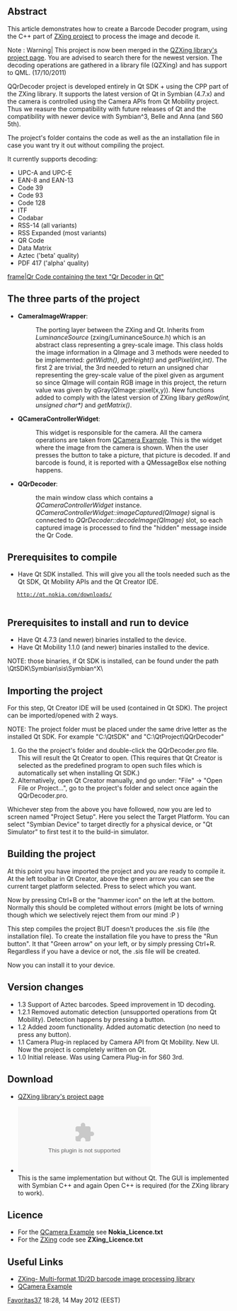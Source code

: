 == Abstract == 
This article demonstrates how to create a Barcode Decoder program, using the C++ part of [http://code.google.com/p/zxing/  ZXing project] to process the image and decode it.

; Note : Warning| This project is now been merged in the [http://sourceforge.net/projects/qzxing/ QZXing library's project page]. You are advised to search there for the newest version. The decoding operations are gathered in a library file (QZXing) and has support to QML. (17/10/2011)

QQrDecoder project is developed entirely in Qt SDK + using the CPP part of the ZXing library. It supports the latest version of Qt in Symbian (4.7.x) and the camera is controlled using the Camera APIs from Qt Mobility project. Thus we reasure the compatibility with future releases of Qt and the compatibility with newer device with Symbian^3, Belle and Anna (and S60 5th).

The project's folder contains the code as well as the an installation file in case you want try it out without compiling the project.

{{Note|This project, since it uses Camera APIs from Qt Mobility breaks the backward compatibility with non touch-screen devices. So this project can't be used at device with S60 3rd Edition.}} 

It currently supports decoding:
* UPC-A and UPC-E
* EAN-8 and EAN-13
* Code 39
* Code 93
* Code 128
* ITF
* Codabar
* RSS-14 (all variants)
* RSS Expanded (most variants)
* QR Code
* Data Matrix
* Aztec ('beta' quality)
* PDF 417 ('alpha' quality)


[[https://github.com/favoritas37/nokiaDeveloperContentArchive/blob/master/Qr_Decoder_in_Qt/QrDecoderQt.png|frame|Qr Code containing the text "Qr Decoder in Qt"]]

== The three parts of the project ==

* '''CameraImageWrapper''':
*: The porting layer between the ZXing and Qt. Inherits from ''LuminanceSource'' (zxing/LuminanceSource.h) which is an abstract class representing a grey-scale image. This class holds the image information in a QImage and 3 methods were needed to be implemented: ''getWidth()'', ''getHeight()'' and ''getPixel(int,int)''. The first 2 are trivial, the 3rd needed to return an unsigned char representing the grey-scale value of the pixel given as argument so since QImage will contain RGB image in this project, the return value was given by qGray(QImage::pixel(x,y)). New functions added to comply with the latest version of ZXing libary ''getRow(int, unsigned char*)'' and ''getMatrix()''.
* '''QCameraControllerWidget''':
*: This widget is responsible for the camera. All the camera operations are taken from [http://doc.qt.nokia.com/4.7-snapshot/demos-mobile-qcamera.html QCamera Example]. This is the widget where the image from the camera is shown. When the user presses the button to take a picture, that picture is decoded. If and barcode is found, it is reported with a QMessageBox else nothing happens.
* '''QQrDecoder''':
*: the main window class which contains a ''QCameraControllerWidget'' instance. ''QCameraControllerWidget::imageCaptured(QImage)'' signal is connected to ''QQrDecoder::decodeImage(QImage)'' slot, so each captured image is processed to find the "hidden" message inside the Qr Code.

== Prerequisites to compile ==

* Have Qt SDK installed. This will give you all the tools needed such as the Qt SDK, Qt Mobility APIs and the Qt Creator IDE.
    http://qt.nokia.com/downloads/
    
== Prerequisites to install and run to device ==

* Have Qt 4.7.3 (and newer) binaries installed to the device. 
* Have Qt Mobility 1.1.0 (and newer) binaries installed to the device.

NOTE: those binaries, if Qt SDK is installed, can be found under the path \QtSDK\Symbian\sis\Symbian^X\
    
== Importing the project ==

For this step, Qt Creator IDE will be used (contained in Qt SDK). The project can be imported/opened with 2 ways.

NOTE: The project folder must be placed under the same drive letter as the installed Qt SDK. For example "C:\QtSDK" and "C:\QtProject\QQrDecoder"

# Go the the project's folder and double-click the QQrDecoder.pro file. This will result the Qt Creator to open. (This requires that Qt Creator is selected as the predefined program to open such files which is automatically set when installing Qt SDK.)
# Alternatively, open Qt Creator manually, and go under: "File" -> "Open File or Project...", go to the project's folder and select once again the QQrDecoder.pro.

Whichever step from the above you have followed, now you are led to screen named "Project Setup". Here you select the Target Platform.
You can select "Symbian Device" to target directly for a physical device, or "Qt Simulator" to first test it to the build-in simulator.

== Building the project ==

At this point you have imported the project and you are ready to compile it. At the left toolbar in Qt Creator, above the green arrow you can see the
current target platform selected. Press to select which you want. 

Now by pressing Ctrl+B or the "hammer icon" on the left at the bottom. Normally this should be completed without errors (might be lots of wrning though
which we selectively reject them from our mind :P )

This step compiles the project BUT doesn't produces the .sis file (the installation file). To create the installation file you have to press the "Run button".
It that "Green arrow" on your left, or by simply pressing Ctrl+R. Regardless if you have a device or not, the .sis file will be created.

Now you can install it to your device. 

== Version changes ==
* 1.3 Support of Aztec barcodes. Speed improvement in 1D decoding.
* 1.2.1 Removed automatic detection (unsupported operations from Qt Mobility). Detection happens by pressing a button.
* 1.2 Added zoom functionality. Added automatic detection (no need to press any button).
* 1.1 Camera Plug-in replaced by Camera API from Qt Mobility. New UI. Now the project is completely written on Qt.
* 1.0 Initial release. Was using Camera Plug-in for S60 3rd.

== Download ==
* [http://sourceforge.net/projects/qzxing/ QZXing library's project page]

* [[File:ZXingBarcodeReader.zip]] <br>This is the same implementation but without Qt. The GUI is implemented with Symbian C++ and again Open C++ is required (for the ZXing library to work).

== Licence ==
* For the [http://doc.qt.nokia.com/4.7-snapshot/demos-mobile-qcamera.html QCamera Example] see '''Nokia_Licence.txt'''
* For the [http://code.google.com/p/zxing/ ZXing] code see '''ZXing_Licence.txt'''

== Useful Links ==

* [http://code.google.com/p/zxing/ ZXing- Multi-format 1D/2D barcode image processing library]
* [http://doc.qt.nokia.com/4.7-snapshot/demos-mobile-qcamera.html QCamera Example]

[[User:Favoritas37|Favoritas37]] 18:28, 14 May 2012 (EEST)
